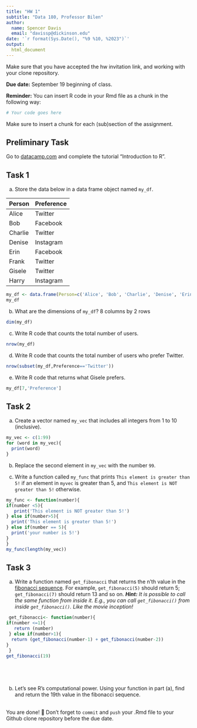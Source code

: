 ```yaml
---
title: "HW 1"
subtitle: "Data 180, Professor Bilen"
author: 
  name: Spencer Davis
  email: "davissp@dickinson.edu"
date: '`r format(Sys.Date(), "%9 %10, %2023")`'
output: 
  html_document
---
```

Make sure that you have accepted the hw invitation link, and working with your clone repository.

**Due date:** September 19 beginning of class.

**Reminder:** You can insert R code in your Rmd file as a chunk in the following way:
```r
# Your code goes here
```
Make sure to insert a chunk for each (sub)section of the assignment.

## Preliminary Task
Go to [datacamp.com](https://datacamp.com) and complete the tutorial "Introduction to R".


## Task 1
a) Store the data below in a data frame object named `my_df`.


|Person | Preference|
|:------|:----------|
|Alice | Twitter |
| Bob | Facebook |
| Charlie | Twitter |
| Denise | Instagram |
| Erin | Facebook |
| Frank | Twitter |
| Gisele | Twitter |
| Harry | Instagram |


```r
my_df <- data.frame(Person=c('Alice', 'Bob', 'Charlie', 'Denise', 'Erin', 'Frank', 'Gisele', 'Harry'), Preference=c('Twitter', 'Facebook', 'Twitter', 'Instagram', 'Facebook', 'Twitter', 'Twitter', 'Instagram'))
my_df

```

b) What are the dimensions of `my_df`?
8 columns by 2 rows
```r
dim(my_df)
```
c) Write R code that counts the total number of users.
```r
nrow(my_df)
```
d) Write R code that counts the total number of users who prefer Twitter.
```r

nrow(subset(my_df,Preference=='Twitter'))

```
e) Write R code that returns what Gisele prefers.
```r
my_df[7,'Preference']
```
## Task 2
a) Create a vector named `my_vec` that includes all integers from 1 to 10 (inclusive).
```r
my_vec <- c(1:99)
for (word in my_vec){
  print(word)
}
```

b) Replace the second element in `my_vec` with the number `99`.

c) Write a function called `my_func` that prints `This element is greater than 5!` if an element in `myvec` is greater than 5, and `This element is NOT greater than 5!` otherwise.

```r
my_func <- function(number){
if(number <5){
   print('This element is NOT greater than 5!')
} else if(number>5){
  print('This element is greater than 5!')
} else if(number == 5){
  print('your number is 5!')
}
}
my_func(length(my_vec))
```


## Task 3
a. Write a function named `get_fibonacci` that returns the n'th value in the [fibonacci sequence](https://www.cuemath.com/numbers/fibonacci-sequence). For example, `get_fibonacci(5)` should return 5; `get_fibonacci(7)` should return 13 and so on. ***Hint:** It is possible to call the same function from inside it. E.g., you can call `get_fibonacci()` from inside `get_fibonacci()`. Like the movie inception!*

```r

 get_fibonacci<- function(number){
if(number <=1){
   return (number)
 } else if(number>1){
  return (get_fibonacci(number-1) + get_fibonacci(number-2))
}
 }
get_fibonacci(19)
  
  




```


b. Let's see R's computational power. Using your function in part (a), find and return the 19th value in the fibonacci sequence.


<br>
You are done! 🏁 Don't forget to `commit` and `push` your .Rmd file to your Github clone repository before the due date.
<br>

